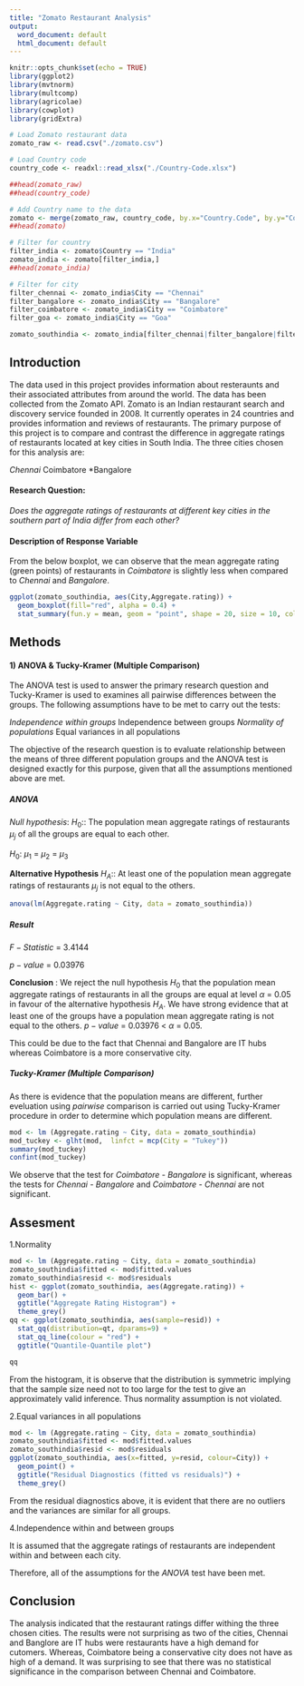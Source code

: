 ```yaml
---
title: "Zomato Restaurant Analysis"
output:
  word_document: default
  html_document: default
---
```


```r
knitr::opts_chunk$set(echo = TRUE)
library(ggplot2)
library(mvtnorm)
library(multcomp)
library(agricolae)
library(cowplot)
library(gridExtra)
```

```r
# Load Zomato restaurant data
zomato_raw <- read.csv("./zomato.csv")

# Load Country code
country_code <- readxl::read_xlsx("./Country-Code.xlsx")

##head(zomato_raw)
##head(country_code)

# Add Country name to the data
zomato <- merge(zomato_raw, country_code, by.x="Country.Code", by.y="Country Code")
##head(zomato)

# Filter for country
filter_india <- zomato$Country == "India"
zomato_india <- zomato[filter_india,]
##head(zomato_india)

# Filter for city
filter_chennai <- zomato_india$City == "Chennai"
filter_bangalore <- zomato_india$City == "Bangalore"
filter_coimbatore <- zomato_india$City == "Coimbatore"
filter_goa <- zomato_india$City == "Goa"

zomato_southindia <- zomato_india[filter_chennai|filter_bangalore|filter_coimbatore,]

```


## Introduction

  The data used in this project provides information about resteraunts and their associated attributes from around the world. The data has been collected from the Zomato API. Zomato is an Indian restaurant search and discovery service founded in 2008. It currently operates in 24 countries and provides information and reviews of restaurants.
  The primary purpose of this project is to compare and contrast the difference in aggregate ratings of restaurants located at key cities in South India. The three cities chosen for this analysis are:

*Chennai
*Coimbatore
*Bangalore

#### Research Question:

*Does the aggregate ratings of restaurants at different key cities in the southern part of India differ from each other?*

#### Description of Response Variable

From the below boxplot, we can observe that the mean aggregate rating (green points) of restaurants in *Coimbatore* is slightly less when compared to *Chennai* and *Bangalore*.

```r
ggplot(zomato_southindia, aes(City,Aggregate.rating)) +
  geom_boxplot(fill="red", alpha = 0.4) +
  stat_summary(fun.y = mean, geom = "point", shape = 20, size = 10, colour = "green")
```


## Methods

#### 1) ANOVA & Tucky-Kramer (Multiple Comparison)

The ANOVA test is used to answer the primary research question and Tucky-Kramer is used to examines all pairwise differences between the groups. The following assumptions have to be met to carry out the tests:

 *Independence within groups
 *Independence between groups
 *Normality of populations
 *Equal variances in all populations
 
  The objective of the research question is to evaluate relationship between the means of three different population groups and the ANOVA test is designed exactly for this purpose, given that all the assumptions mentioned above are met.
  
##### ANOVA

*Null hypothesis*: $H_0:$: The population mean aggregate ratings of restaurants $\mu_j$ of all the groups are equal to each other.

$H_0$:  $\mu_1$ = $\mu_2$ = $\mu_3$

**Alternative Hypothesis** $H_A:$: At least one of the population mean aggregate ratings of restaurants $\mu_j$ is not equal to the others.

```r
anova(lm(Aggregate.rating ~ City, data = zomato_southindia))
```

##### Result

$F-Statistic$ = 3.4144

$p-value$ = 0.03976

**Conclusion** : We reject the null hypothesis $H_0$ that the population mean aggregate ratings of restaurants in all the groups are equal at level $\alpha$ = 0.05 in favour of the alternative hypothesis $H_A$. We have strong evidence that at least one of the groups have a population mean aggregate rating is not equal to the others. $p-value$ = 0.03976 < $\alpha$ = 0.05.

This could be due to the fact that Chennai and Bangalore are IT hubs whereas Coimbatore is a more conservative city.

##### Tucky-Kramer (Multiple Comparison)

As there is evidence that the population means are different, further eveluation using *pairwise* comparison is carried out using Tucky-Kramer procedure in order to determine which population means are different.
```r
mod <- lm (Aggregate.rating ~ City, data = zomato_southindia)
mod_tuckey <- glht(mod,  linfct = mcp(City = "Tukey"))
summary(mod_tuckey)
confint(mod_tuckey)
```

We observe that the test for *Coimbatore - Bangalore* is significant, whereas the tests for *Chennai - Bangalore* and *Coimbatore - Chennai* are not significant.

## Assesment

1.Normality
```r
mod <- lm (Aggregate.rating ~ City, data = zomato_southindia)
zomato_southindia$fitted <- mod$fitted.values
zomato_southindia$resid <- mod$residuals
hist <- ggplot(zomato_southindia, aes(Aggregate.rating)) +
  geom_bar() +
  ggtitle("Aggregate Rating Histogram") +
  theme_grey()
qq <- ggplot(zomato_southindia, aes(sample=resid)) +
  stat_qq(distribution=qt, dparams=9) +
  stat_qq_line(colour = "red") +
  ggtitle("Quantile-Quantile plot")

qq
```

From the histogram, it is observe that the distribution is symmetric implying that the sample size need not to too large for the test to give an approximately valid inference. Thus normality assumption is not violated.

2.Equal variances in all populations
```r
mod <- lm (Aggregate.rating ~ City, data = zomato_southindia)
zomato_southindia$fitted <- mod$fitted.values
zomato_southindia$resid <- mod$residuals
ggplot(zomato_southindia, aes(x=fitted, y=resid, colour=City)) +
  geom_point() +
  ggtitle("Residual Diagnostics (fitted vs residuals)") +
  theme_grey()
```

From the residual diagnostics above, it is evident that there are no outliers and the variances are similar for all groups.

4.Independence within and between groups

It is assumed that the aggregate ratings of restaurants are independent within and between each city.

Therefore, all of the assumptions for the *ANOVA* test have been met.

## Conclusion

  The analysis indicated that the restaurant ratings differ withing the three chosen cities. The results were not surprising as two of the cities, Chennai and Banglore are IT hubs were restaurants have a high demand for cutomers. Whereas, Coimbatore being a conservative city does not have as high of a demand. It was surprising to see that there was no statistical significance in the comparison between Chennai and Coimbatore. 